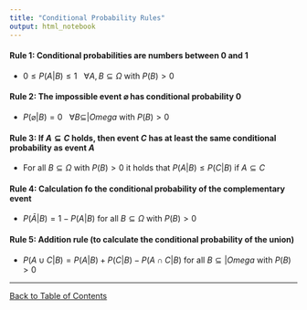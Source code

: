 ```yaml
---
title: "Conditional Probability Rules"
output: html_notebook
---
```


#### Rule 1: Conditional probabilities are numbers between 0 and 1

- $0 \le P(A|B) \le 1 \: \: \: \forall A,B \subseteq \Omega \text{ with } P(B) > 0$

#### Rule 2: The impossible event $\varnothing$ has conditional probability $0$

- $P(\varnothing|B) =  0 \:\:\: \forall B \subseteq |Omega \text{ with } P(B) > 0$

#### Rule 3: If $A \subseteq C$ holds, then event $C$ has at least the same conditional probability as event $A$

- $\text{For all } B \subseteq \Omega \text{ with } P(B) > 0 \text{ it holds that } P(A|B) \le P(C|B) \text{ if }A \subseteq C$

#### Rule 4: Calculation fo the conditional probability of the complementary event

- $P(\bar{A}|B) = 1 - P(A|B) \text{ for all } B \subseteq \Omega \text{ with } P(B) > 0$

#### Rule 5: Addition rule (to calculate the conditional probability of the union)

- $P(A \cup C|B) = P(A|B) + P(C|B) - P(A \cap C | B) \text{ for all } B \subseteq |Omega \text{ with } P(B) > 0$

---
[Back to Table of Contents](../)